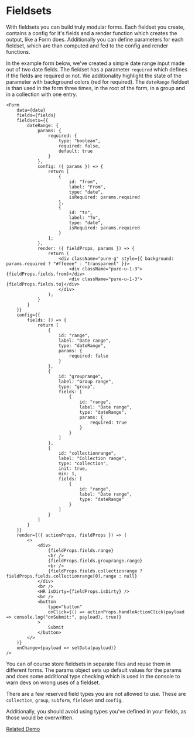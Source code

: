 # Fieldsets

With fieldsets you can build truly modular forms. Each fieldset you create, contains a 
config for it's fields and a render function which creates the output, like a Form does. 
Additionally you can define parameters for each fieldset, which are than computed and fed to 
the config and render functions.

In the example form below, we've created a simple date range input made out of two date fields. The 
fieldset has a parameter `required` which defines if the fields are required or not. We 
additionality highlight the state of the parameter with background colors (red for required). 
The `dateRange` fieldset is than used in the form three times, in the root of the form, in a 
group and in a collection with one entry.

```
<Form
    data={data}
    fields={fields}
    fieldsets={{
        dateRange: {
            params: {
                required: {
                    type: "boolean",
                    required: false,
                    default: true
                }
            },
            config: ({ params }) => {
                return [
                    {
                        id: "from",
                        label: "From",
                        type: "date",
                        isRequired: params.required
                    },
                    {
                        id: "to",
                        label: "To",
                        type: "date",
                        isRequired: params.required
                    }
                ];
            },
            render: ({ fieldProps, params }) => {
                return (
                    <div className="pure-g" style={{ background: params.required ? "#ffeeee" : "transparent" }}>
                        <div className="pure-u-1-3">{fieldProps.fields.from}</div>
                        <div className="pure-u-1-3">{fieldProps.fields.to}</div>
                    </div>
                );
            }
        }
    }}
    config={{
        fields: () => {
            return [
                {
                    id: "range",
                    label: "Date range",
                    type: "dateRange",
                    params: {
                        required: false
                    }
                },
                {
                    id: "grouprange",
                    label: "Group range",
                    type: "group",
                    fields: [
                        {
                            id: "range",
                            label: "Date range",
                            type: "dateRange",
                            params: {
                                required: true
                            }
                        }
                    ]
                },
                {
                    id: "collectionrange",
                    label: "Collection range",
                    type: "collection",
                    init: true,
                    min: 1,
                    fields: [
                        {
                            id: "range",
                            label: "Date range",
                            type: "dateRange"
                        }
                    ]
                }
            ]
        }
    }}
    render={({ actionProps, fieldProps }) => (
        <>
            <div>
                {fieldProps.fields.range}
                <br />
                {fieldProps.fields.grouprange.range}
                <br />
                {fieldProps.fields.collectionrange ? fieldProps.fields.collectionrange[0].range : null}
            </div>
            <br />
            <HR isDirty={fieldProps.isDirty} />
            <br />
            <button
                type="button"
                onClick={() => actionProps.handleActionClick(payload => console.log("onSubmit:", payload), true)}
            >
                Submit
            </button>
        </>
    )}
    onChange={payload => setData(payload)}
/>
```

You can of course store fieldsets in separate files and reuse them in different forms. The params object sets up 
default values for the params and does some additional type checking which is used in the console to warn devs 
on wrong uses of a fieldset.

There are a few reserved field types you are not allowed to use. These are `collection`, `group`, `subform`, `fieldset` and `config`.

Additionally, you should avoid using types you've defined in your fields, as those would be overwritten.

[Related Demo](https://stages-demo.vercel.app/fieldsets)